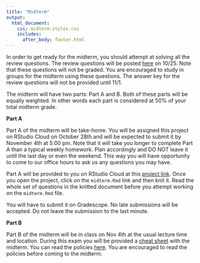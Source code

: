 ```yaml
---
title: "Midterm"
output: 
  html_document:
    css: midterm-styles.css 
    includes:
      after_body: footer.html
---
```


In order to get ready for the midterm, you should attempt at solving all the review questions. The review questions will be posted [here]() on 10/25. Note that these questions will not be graded. You are encouraged to study in groups for the midterm using these questions. The answer key for the review questions will not be provided until 11/1.

The midterm will have two parts: Part A and B. Both of these parts will be equally weighted. In other words each part is considered at 50% of your total midterm grade.

__Part A__

Part A of the midterm will be take-home. You will be assigned this project on RStudio Cloud on October 28th and will be expected to submit it by November 4th at 5:00 pm. Note that it will take you longer to complete Part A than a typical weekly homework. Plan accordingly and DO NOT leave it until the last day or even the weekend. This way you will have opportunity to come to our office hours to ask us any questions you may have. 

Part A will be provided to you on RStudio Cloud at this [project link](https://rstudio.cloud/spaces/29360/project/632693). Once you open the project, click on the `midterm.Rmd` link and then knit it. Read the whole set of questions in the knitted document before you attempt working on the `midterm.Rmd` file. 

You will have to submit it on Gradescope. No late submissions will be accepted. Do not leave the submission to the last minute. 

__Part B__

Part B of the midterm will be in class on Nov 4th at the usual lecture time and location. During this exam you will be provided a [cheat sheet](cheatsheet.pdf) with the midterm. You can read the policies [here](policies.pdf). You are encouraged to read the policies before coming to the midterm.

<br>
<br>
<br>
